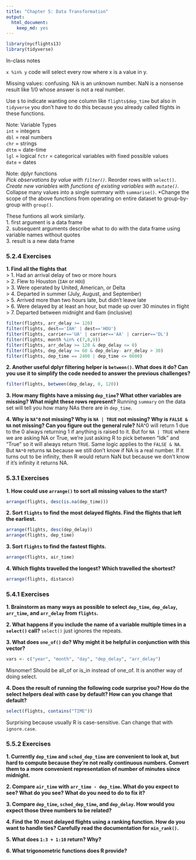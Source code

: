 ```yaml
---
title: "Chapter 5: Data Transformation"
output: 
  html_document: 
    keep_md: yes
---
```

```r
library(nycflights13)
library(tidyverse)
```
In-class notes

`x %in% y` code will select every row where x is a value in y.

Missing values: confusing. NA is an unknown number. NaN is a nonsense result like 1/0 whose answer is not a real number.

Use `$` to indicate wanting one column like `flights$dep_time` but also in `tidyverse` you don't have to do this because you already called flights in these functions.




Note: Variable Types  
`int` = integers  
`dbl` = real numbers  
`chr` = strings  
`dttm` = date-time  
`lgl` = logical
`fctr` = categorical variables with fixed possible values  
`date` = dates  

Note: dplyr functions  
*Pick observations by value with `filter()`.
*Reorder rows with `select()`.
*Create new variables with functions of existing variables with `mutate()`.
*Collapse many values into a single summary with `summarise()`.
*Change the scope of the above functions from operating on entire dataset to group-by-group with `group()`.

These funtions all work similarly.  
1. first argument is a data frame  
2. subsequent arguments describe what to do with the data frame using variable names without quotes  
3. result is a new data frame  

### 5.2.4 Exercises  
**1. Find all the flights that**  
> 1. Had an arrival delay of two or more hours  
> 2. Flew to Houston (`IAH` or `HOU`)  
> 3. Were operated by United, American, or Delta  
> 4. Departed in summer (July, August, and September)  
> 5. Arrived more than two hours late, but didn't leave late  
> 6. Were delayed by at least an hour, but made up over 30 minutes in flight  
> 7. Departed between midnight and 6am (inclusive)

```r
filter(flights, arr_delay >= 120)
filter(flights, dest=='IAH' | dest=='HOU')
filter(flights, carrier=='UA' | carrier=='AA' | carrier=='DL')
filter(flights, month %in% c(7,8,9))
filter(flights, arr_delay >= 120 & dep_delay <= 0)
filter(flights, dep_delay >= 60 & dep_delay- arr_delay > 30)
filter(flights, dep_time == 2400 | dep_time <= 0600)
```



**2. Another useful dplyr filtering helper is `between()`. What does it do? Can you use it to simplify the code needed to answer the previous challenges?**
```r
filter(flights, between(dep_delay, 0, 120))
```


**3. How many flights have a missing `dep_time`? What other variables are missing? What might these rows represent?**
Running `summary` on the data set will tell you how many NAs there are in `dep_time`.


**4. Why is `NA^0` not missing? Why is `NA | TRUE` not missing? Why is `FALSE & NA` not missing? Can you figure out the general rule?**
NA^0 will return 1 due to the 0 always returning 1 if anything is raised to it. But for `NA | TRUE` where we are asking NA or True, we're just asking R to pick between "Idk" and "True" so it will always return `TRUE`. Same logic applies to the `FALSE & NA`. But `NA*0` returns `NA` because we still don't know if NA is a real number. If it turns out to be infinity, then R would return NaN but because we don't know if it's infinity it returns NA.

### 5.3.1 Exercises
**1. How could use `arrange()` to sort all missing values to the start?**
```r
arrange(flights, desc(is.na(dep_time)))
```


**2. Sort `flights` to find the most delayed flights. Find the flights that left the earliest.**
```r
arrange(flights, desc(dep_delay))
arrange(flights, dep_time)
```


**3. Sort `flights` to find the fastest flights.**
```r
arrange(flights, air_time)
```


**4. Which flights travelled the longest? Which travelled the shortest?**
```r
arrange(flights, distance)
```


### 5.4.1 Exercises
**1. Brainstorm as many ways as possible to select `dep_time`, `dep_delay`, `arr_time`, and `arr_delay` from `flights`.**

**2. What happens if you include the name of a variable multiple times in a `select()` call?**
`select()` just ignores the repeats.

**3. What does `one_of()` do? Why might it be helpful in conjunction with this vector?**
```r
vars <- c("year", "month", "day", "dep_delay", "arr_delay")
```

Misnomer! Should be all_of or is_in instead of one_of. It is another way of doing select.



**4. Does the result of running the following code surprise you? How do the select helpers deal with case by default? How can you change that default?**
```r
select(flights, contains("TIME"))
```

Surprising because usually R is case-sensitive. Can change that with `ignore.case`.


### 5.5.2 Exercises
**1. Currently `dep_time` and `sched_dep_time` are convenient to look at, but hard to compute because they're not really continuous numbers. Convert them to a more convenient representation of number of minutes since midnight.**

**2. Compare `air_time` with `arr_time - dep_time`. What do you expect to see? What do you see? What do you need to do to fix it?**

**3. Compare `dep_time`, `sched_dep_time`, and `dep_delay`. How would you expect those three numbers to be related?**

**4. Find the 10 most delayed flights using a ranking function. How do you want to handle ties? Carefully read the documentation for `min_rank()`.**

**5. What does `1:3 + 1:10` return? Why?**

**6. What trigonometric functions does R provide?**

